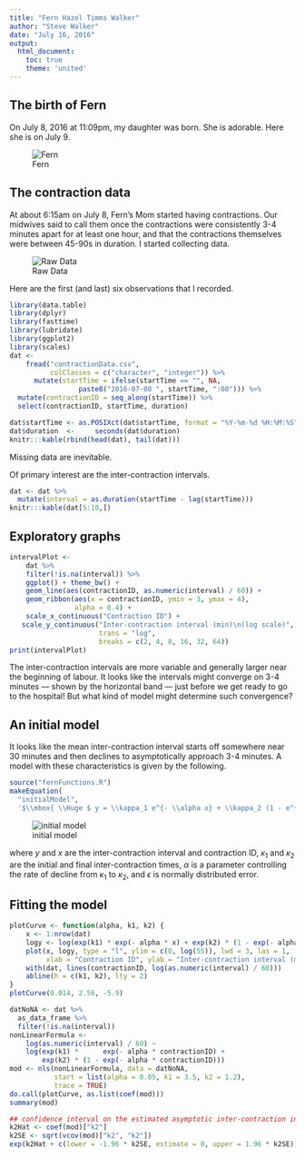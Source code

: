 ```yaml
---
title: "Fern Hazel Timms Walker"
author: "Steve Walker"
date: "July 16, 2016"
output: 
  html_document:
    toc: true
    theme: 'united'
---
```


## The birth of Fern

On July 8, 2016 at 11:09pm, my daughter was born.  She is adorable.
Here she is on July 9.

![Fern](FernWalker.png)

## The contraction data

At about 6:15am on July 8, Fern's Mom started having contractions.
Our midwives said to call them once the contractions were consistently
3-4 minutes apart for at least one hour, and that the contractions
themselves were between 45-90s in duration.  I started collecting
data.

![Raw Data](rawData.png)

Here are the first (and last) six observations that I recorded.

```r
library(data.table)
library(dplyr)
library(fasttime)
library(lubridate)
library(ggplot2)
library(scales)
dat <-
    fread("contractionData.csv",
          colClasses = c("character", "integer")) %>%
      mutate(startTime = ifelse(startTime == "", NA,
                 paste0("2016-07-08 ", startTime, ":00"))) %>%
  mutate(contractionID = seq_along(startTime)) %>%
  select(contractionID, startTime, duration)

dat$startTime <- as.POSIXct(dat$startTime, format = "%Y-%m-%d %H:%M:%S", tz = "UTC")
dat$duration  <-     seconds(dat$duration)
knitr:::kable(rbind(head(dat), tail(dat)))
```

Missing data are inevitable.

Of primary interest are the inter-contraction intervals.
```r
dat <- dat %>%
  mutate(interval = as.duration(startTime - lag(startTime)))
knitr:::kable(dat[5:10,])
```

## Exploratory graphs

```r
intervalPlot <-
    dat %>%
    filter(!is.na(interval)) %>%
    ggplot() + theme_bw() + 
    geom_line(aes(contractionID, as.numeric(interval) / 60)) +
    geom_ribbon(aes(x = contractionID, ymin = 3, ymax = 4),
                alpha = 0.4) +
    scale_x_continuous("Contraction ID") +
   scale_y_continuous("Inter-contraction interval (min)\n(log scale)",
                      trans = "log", 
                      breaks = c(2, 4, 8, 16, 32, 64))
print(intervalPlot)
```

The inter-contraction intervals are more variable and generally larger
near the beginning of labour.  It looks like the intervals might
converge on 3-4 minutes --- shown by the horizontal band --- just
before we get ready to go to the hospital!  But what kind of model
might determine such convergence?

## An initial model

It looks like the mean inter-contraction interval starts off somewhere
near 30 minutes and then declines to asymptotically approach 3-4
minutes.  A model with these characteristics is given by the
following.

```r
source("fernFunctions.R")
makeEquation(
  "initialModel",
  '$\\mbox{ \\Huge $ y = \\kappa_1 e^{- \\alpha x} + \\kappa_2 (1 - e^{- \\alpha x}) + \\epsilon $ }$')
```
![initial model](initialModel.png)

where $y$ and $x$ are the inter-contraction interval and contraction
ID, $\kappa_1$ and $\kappa_2$ are the initial and final
inter-contraction times, $\alpha$ is a parameter controlling the rate
of decline from $\kappa_1$ to $\kappa_2$, and $\epsilon$ is normally
distributed error.

## Fitting the model

```r
plotCurve <- function(alpha, k1, k2) {
    x <- 1:nrow(dat)
    logy <- log(exp(k1) * exp(- alpha * x) + exp(k2) * (1 - exp(- alpha * x)))
    plot(x, logy, type = "l", ylim = c(0, log(55)), lwd = 3, las = 1,
         xlab = "Contraction ID", ylab = "Inter-contraction interval (min)")
    with(dat, lines(contractionID, log(as.numeric(interval) / 60)))
    abline(h = c(k1, k2), lty = 2)
}
plotCurve(0.014, 2.56, -5.9)

datNoNA <- dat %>%
  as_data_frame %>%
  filter(!is.na(interval))
nonLinearFormula <- 
    log(as.numeric(interval) / 60) ~
    log(exp(k1) *      exp(- alpha * contractionID) + 
        exp(k2) * (1 - exp(- alpha * contractionID)))
mod <- nls(nonLinearFormula, data = datNoNA, 
           start = list(alpha = 0.05, k1 = 3.5, k2 = 1.2),
           trace = TRUE)
do.call(plotCurve, as.list(coef(mod)))
summary(mod)

## confidence interval on the estimated asymptotic inter-contraction interval
k2Hat <- coef(mod)["k2"]
k2SE <- sqrt(vcov(mod)["k2", "k2"])
exp(k2Hat + c(lower = -1.96 * k2SE, estimate = 0, upper = 1.96 * k2SE))
```
